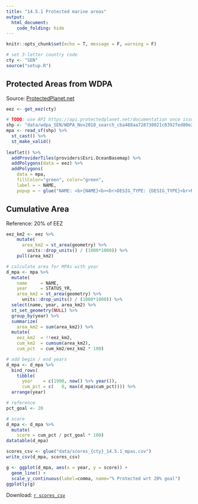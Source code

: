 ```yaml
---
title: "14.5.1 Protected marine areas"
output:
  html_document:
    code_folding: hide  
---
```


```r
knitr::opts_chunk$set(echo = T, message = F, warning = F)
```

```r
# set 3-letter country code
cty <- "SEN"
source("setup.R")
```

## Protected Areas from WDPA

Source: [ProtectedPlanet.net](https://www.protectedplanet.net)

```r
eez <- get_eez(cty)

# TODO: use API https://api.protectedplanet.net/documentation once issued token working
shp <- "data/wdpa_SEN/WDPA_Nov2018_search_cba488aa728738021c0392fed80e2aa4b1988f2df100259ef181699dd569dade-shapefile-polygons.shp"
mpa <- read_sf(shp) %>% 
  st_cast() %>% 
  st_make_valid()
  
leaflet() %>%
  addProviderTiles(providers$Esri.OceanBasemap) %>% 
  addPolygons(data = eez) %>% 
  addPolygons(
    data = mpa, 
    fillColor="green", color="green",
    label = ~ NAME, 
    popup = ~ glue("NAME: <b>{NAME}<b><br>DESIG_TYPE: {DESIG_TYPE}<br>NO_TAKE: {NO_TAKE}<br>STATUS_YR: {STATUS_YR}"))
```

## Cumulative Area

Reference: 20% of EEZ

```r
eez_km2 <- eez %>% 
    mutate(
      area_km2 = st_area(geometry) %>% 
        units::drop_units() / (1000*1000)) %>% 
    pull(area_km2)

# calculate area for MPAs with year
d_mpa <- mpa %>% 
  mutate(
    name     = NAME,
    year     = STATUS_YR,
    area_km2 = st_area(geometry) %>% 
      units::drop_units() / (1000*1000)) %>% 
  select(name, year, area_km2) %>% 
  st_set_geometry(NULL) %>% 
  group_by(year) %>% 
  summarize(
    area_km2 = sum(area_km2)) %>% 
  mutate(
    eez_km2  = !!eez_km2,
    cum_km2  = cumsum(area_km2),
    cum_pct  = cum_km2/eez_km2 * 100)

# add begin / end years
d_mpa <- d_mpa %>% 
  bind_rows(
    tibble(
      year    = c(1990, now() %>% year()),
      cum_pct = c(   0, max(d_mpa$cum_pct)))) %>% 
  arrange(year)

# reference
pct_goal <- 20

# score
d_mpa <- d_mpa %>% 
  mutate(
    score = cum_pct / pct_goal * 100)
datatable(d_mpa)

scores_csv <- glue("data/scores_{cty}_14.5.1_mpas.csv")
write_csv(d_mpa, scores_csv)

g <- ggplot(d_mpa, aes(x = year, y = score)) +
  geom_line() +
  scale_y_continuous(label=comma, name="% Protected wrt 20% goal")
ggplotly(g)
```

Download: [`r scores_csv`](`r raw_url`/`r scores_csv`)
